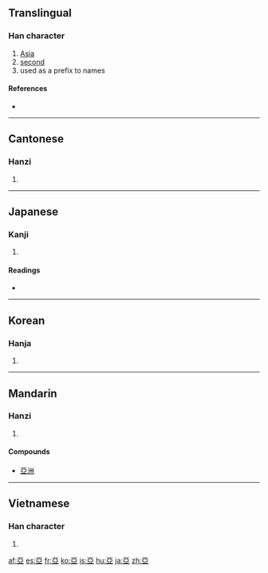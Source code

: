 {{see|亚|亜}}<!-- may be replaced by zh-forms -->
==Translingual==

===Han character===
{{Han char|rn=7|rad=二|as=06|sn=8|four=1010<sub>7</sub>|canj=一中中一 (MLLM)}}

# [[Asia]]
# [[second]]
# used as a prefix to names

====References====
* {{Han ref|kx=0087.130|dkj=00274|dj=0183.200|hdz=10023.020|uh=4E9E|ud=20126|bh=A8C8|bd=43208}}

----

==Cantonese==

===Hanzi===
{{yue-hanzi|jyut=|y=a3, nga3}}

# {{defn|Cantonese|sort=二06}}

----

==Japanese==

===Kanji===
{{ja-kanji|grade=|rs=二06}}

# {{defn|Japanese}}

====Readings====
* {{ja-readings|on=[[あ]] (a), [[あつ]] (atsu), [[おう]] (ō)|kun=[[つぐ]] (tsugu)}}

----

==Korean==

===Hanja===
{{ko-hanja|hangeul=아|rv=a|mr=a}}

# {{defn|Korean|sort=二06}}

----

==Mandarin==

===Hanzi===
{{cmn-hanzi|sim=亚|pin=[[yā]] ([[ya1]]), [[yà]] ([[ya4]])|wg=ya<sup>1</sup>, ya<sup>4</sup>}}

# {{defn|Mandarin|sort=二06}}

====Compounds====
* [[亞洲]]

----

==Vietnamese==

===Han character===
{{vi-hantu|[[á]], [[a]]|rs=二06}}

# {{defn|Vietnamese|sort=二06}}

[[af:亞]]
[[es:亞]]
[[fr:亞]]
[[ko:亞]]
[[is:亞]]
[[hu:亞]]
[[ja:亞]]
[[zh:亞]]